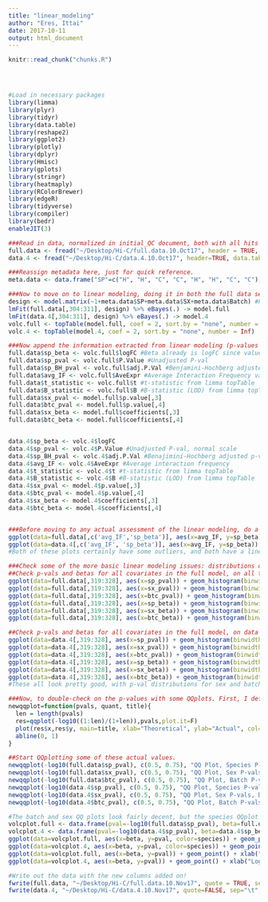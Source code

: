```yaml
---
title: "linear_modeling"
author: "Eres, Ittai"
date: 2017-10-11
output: html_document
---
```


<!-- The file analysis/chunks.R contains chunks that define default settings
shared across the workflowr files. -->
```r
knitr::read_chunk("chunks.R")
```

<!-- Update knitr chunk options -->
```r
```

<!-- Insert the date the file was last updated -->
```r
```

<!-- Insert the code version (Git commit SHA1) if Git repository exists and R
 package git2r is installed -->
```r
```

<!-- Add your analysis here -->

```r
#Load in necessary packages
library(limma)
library(plyr)
library(tidyr)
library(data.table)
library(reshape2)
library(ggplot2)
library(plotly)
library(dplyr)
library(Hmisc)
library(gplots)
library(stringr)
library(heatmaply)
library(RColorBrewer)
library(edgeR)
library(tidyverse)
library(compiler)
library(bedr)
enableJIT(3)

###Read in data, normalized in initial_QC document, both with all hits and conditioned upon a hit being discovered in 4 individuals.
full.data <- fread("~/Desktop/Hi-C/full.data.10.Oct17", header = TRUE, data.table=FALSE, stringsAsFactors = FALSE)
data.4 <- fread("~/Desktop/Hi-C/data.4.10.Oct17", header=TRUE, data.table=FALSE, stringsAsFactors = FALSE)

###Reassign metadata here, just for quick reference.
meta.data <- data.frame("SP"=c("H", "H", "C", "C", "H", "H", "C", "C"), "SX"=c("F", "M", "M", "F", "M", "F", "M", "F"), "Batch"=c(1, 1, 1, 1, 2, 2, 2, 2))

###Now to move on to linear modeling, doing it in both the full data set and the | 4 individuals condition. I utilize limma to make this quick, parllelizable, and simple. First make the model, then do the actual fitting, and finally do multiple testing adjustment with topTable.
design <- model.matrix(~1+meta.data$SP+meta.data$SX+meta.data$Batch) #Parameterize the linear model, with an intercept, and fixed effect terms for species, sex, and library prep batch. If you prefer to think in contrasts, my contrast is humans minus chimps. I prefer to think of one species as the baseline in the linear model, and in this case that's chimps (so chimps get a 0 for species, and humans get a 1).
lmFit(full.data[,304:311], design) %>% eBayes(.) -> model.full
lmFit(data.4[,304:311], design) %>% eBayes(.) -> model.4
volc.full <- topTable(model.full, coef = 2, sort.by = "none", number = Inf)
volc.4 <- topTable(model.4, coef = 2, sort.by = "none", number = Inf)

###Now append the information extracted from linear modeling (p-values and betas for species, sex, and batch) to the 2 data frames:
full.data$sp_beta <- volc.full$logFC #Beta already is logFC since values are log2(obs/exp) Hi-C reads.
full.data$sp_pval <- volc.full$P.Value #Unadjusted P-val
full.data$sp_BH_pval <- volc.full$adj.P.Val #Benjamini-Hochberg adjusted p-values
full.data$avg_IF <- volc.full$AveExpr #Average Interaction Frequency value across all individuals. Useful later for a variety of plots.
full.data$t_statistic <- volc.full$t #t-statistic from limma topTable
full.data$B_statistic <- volc.full$B #B-statistic (LOD) from limma topTable
full.data$sx_pval <- model.full$p.value[,3]
full.data$btc_pval <- model.full$p.value[,4]
full.data$sx_beta <- model.full$coefficients[,3]
full.data$btc_beta <- model.full$coefficients[,4]


data.4$sp_beta <- volc.4$logFC
data.4$sp_pval <- volc.4$P.Value #Unadjusted P-val, normal scale
data.4$sp_BH_pval <- volc.4$adj.P.Val #Benajimini-Hochberg adjusted p-values
data.4$avg_IF <- volc.4$AveExpr #Average interaction frequency
data.4$t_statistic <- volc.4$t #t-statistic from limma topTable
data.4$B_statistic <- volc.4$B #B-statistic (LOD) from limma topTable
data.4$sx_pval <- model.4$p.value[,3]
data.4$btc_pval <- model.4$p.value[,4]
data.4$sx_beta <- model.4$coefficients[,3]
data.4$btc_beta <- model.4$coefficients[,4]


###Before moving to any actual assessment of the linear modeling, do a QC check by producing MA plots for both the full set and | 4 individuals. The MA plot here is the mean of Hi-C contact frequencies (avg_IF) on the x-axis, and the logFC (species beta, in this case) on the y-axis. What we are generally looking for is a fairly uniform cloud around 0 stretching across the x-axis.
ggplot(data=full.data[,c('avg_IF','sp_beta')], aes(x=avg_IF, y=sp_beta)) + geom_point() + xlab("Means of Hi-C Contact Frequencies") + ylab("Species Beta (log ratio H/C)") + ggtitle("MA Plot, All Data")
ggplot(data=data.4[,c('avg_IF', 'sp_beta')], aes(x=avg_IF, y=sp_beta)) + geom_point() + xlab("Means of Hi-C Contact Frequencies") + ylab("Species Beta (log ratio H/C)") + ggtitle("MA Plot | 4 Individuals")
#Both of these plots certainly have some outliers, and both have a linear trend I have previously examined that is symmetric across betas--I believe these lines to primarily be created by an orthology-calling issue, as many of the hits along them have all contact frequencies in one species extremely close to 0 (and not near-zero in the other species). Aside from this, there is also a large cloud in the negative beta side that is somewhat disturbing; this is something I still need to check. At the very least, the linear trends seen are symmetric across betas, so this is hopefully an issue that is affecting the two species SOMEWHAT equally.

###Check some of the more basic linear modeling issues: distributions of betas, p-vals, QQplot, volcano plot, etc.
##Check p-vals and betas for all covariates in the full model, on all the data.
ggplot(data=full.data[,319:328], aes(x=sp_pval)) + geom_histogram(binwidth=0.001) + ggtitle("P-vals for Species") + xlab("P-value")
ggplot(data=full.data[,319:328], aes(x=sx_pval)) + geom_histogram(binwidth=0.001) + ggtitle("P-vals for Sex") + xlab("P-value")
ggplot(data=full.data[,319:328], aes(x=btc_pval)) + geom_histogram(binwidth=0.001) + ggtitle("P-vals for Batch") + xlab("P-value")
ggplot(data=full.data[,319:328], aes(x=sp_beta)) + geom_histogram(binwidth=0.001) + ggtitle("Betas for Species") + xlab("Beta") + scale_x_continuous(limits=c(-6, 6))
ggplot(data=full.data[,319:328], aes(x=sx_beta)) + geom_histogram(binwidth=0.001) + ggtitle("Betas for Sex") + xlab("Beta") + scale_x_continuous(limits=c(-6, 6))
ggplot(data=full.data[,319:328], aes(x=btc_beta)) + geom_histogram(binwidth=0.001) + ggtitle("Betas for Batch") + xlab("Beta") + scale_x_continuous(limits=c(-6, 6))

##Check p-vals and betas for all covariates in the full model, on data conditioned upon hit discovery in 4 individuals.
ggplot(data=data.4[,319:328], aes(x=sp_pval)) + geom_histogram(binwidth=0.001) + ggtitle("P-vals for Species | 4") + xlab("P-value")
ggplot(data=data.4[,319:328], aes(x=sx_pval)) + geom_histogram(binwidth=0.001) + ggtitle("P-vals for Sex | 4") + xlab("P-value")
ggplot(data=data.4[,319:328], aes(x=btc_pval)) + geom_histogram(binwidth=0.001) + ggtitle("P-vals for Batch | 4") + xlab("P-value")
ggplot(data=data.4[,319:328], aes(x=sp_beta)) + geom_histogram(binwidth=0.001) + ggtitle("Betas for Species | 4") + xlab("Beta") + scale_x_continuous(limits=c(-6, 6))
ggplot(data=data.4[,319:328], aes(x=sx_beta)) + geom_histogram(binwidth=0.001) + ggtitle("Betas for Sex | 4") + xlab("Beta") + scale_x_continuous(limits=c(-6, 6))
ggplot(data=data.4[,319:328], aes(x=btc_beta)) + geom_histogram(binwidth=0.001) + ggtitle("Betas for Batch | 4") + xlab("Beta") + scale_x_continuous(limits=c(-6, 6))
#These all look pretty good, with p-val distributions for sex and batch being fairly uniform, and betas all around being fairly normally distributed. We see distinct enrichment for significant p-values for the species term, which is what we were hoping for! Also of note is the fact that the beta distribution for species looks wider than those for batch and sex, reassuring us that species is a driving factor in differential Hi-C contacts.

###Now, to double-check on the p-values with some QQplots. First, I define a function for creating a qqplot easily and coloring elements of the distribution in order to understand where most of the density on the plot is:
newqqplot=function(pvals, quant, title){  
  len = length(pvals)
  res=qqplot(-log10((1:len)/(1+len)),pvals,plot.it=F)
  plot(res$x,res$y, main=title, xlab="Theoretical", ylab="Actual", col=ifelse(res$y>as.numeric(quantile(res$y, quant[1])), ifelse(res$y>as.numeric(quantile(res$y, quant[2])), "red", "blue"), "black"))
  abline(0, 1)
}

##Start QQplotting some of these actual values.
newqqplot(-log10(full.data$sp_pval), c(0.5, 0.75), "QQ Plot, Species P-vals, Full Data")
newqqplot(-log10(full.data$sx_pval), c(0.5, 0.75), "QQ Plot, Sex P-vals, Full Data")
newqqplot(-log10(full.data$btc_pval), c(0.5, 0.75), "QQ Plot, Batch P-vals, Full Data")
newqqplot(-log10(data.4$sp_pval), c(0.5, 0.75), "QQ Plot, Species P-vals, Data | 4")
newqqplot(-log10(data.4$sx_pval), c(0.5, 0.75), "QQ Plot, Sex P-vals, Data | 4")
newqqplot(-log10(data.4$btc_pval), c(0.5, 0.75), "QQ Plot, Batch P-vals, Data | 4")

#The batch and sex QQ plots look fairly decent, but the species QQplot has the distribution rising off the axis extremely quickly, before even reaching 50% of the data. I will examine this in a separate markdown document for quality control on the linear modeling. For now, I show volcano plots of the data before looking to rectify this issue:
volcplot.full <- data.frame(pval=-log10(full.data$sp_pval), beta=full.data$sp_beta, species=full.data$disc_species)
volcplot.4 <- data.frame(pval=-log10(data.4$sp_pval), beta=data.4$sp_beta, species=data.4$disc_species)
ggplot(data=volcplot.full, aes(x=beta, y=pval, color=species)) + geom_point() + xlab("Log2 Fold Change in Contact Frequency") + ylab("P-values") + ggtitle("Contact Frequency Differences Colored by Species of Discovery")
ggplot(data=volcplot.4, aes(x=beta, y=pval, color=species)) + geom_point() + xlab("Log2 Fold Change in Contact Frequency") + ylab("-log10 p-values") + ggtitle("Contact Frequency Differences Colored by Species of Discovery | 4")
ggplot(data=volcplot.full, aes(x=beta, y=pval)) + geom_point() + xlab("Log2 Fold Change in Contact Frequency") + ylab("-log10 BH-corrected p-values") + ggtitle("Contact Frequency Differences")
ggplot(data=volcplot.4, aes(x=beta, y=pval)) + geom_point() + xlab("Log2 Fold Change in Contact Frequency") + ylab("-log10 p-values") + ggtitle("Contact Frequency Differences | 4 Individuals")

#Write out the data with the new columns added on!
fwrite(full.data, "~/Desktop/Hi-C/full.data.10.Nov17", quote = TRUE, sep = "\t", row.names = FALSE, col.names = TRUE, na="NA")
fwrite(data.4, "~/Desktop/Hi-C/data.4.10.Nov17", quote=FALSE, sep="\t", row.names=FALSE, col.names=TRUE, na="NA")
```


<!-- Insert the session information into the document -->
```r
```
